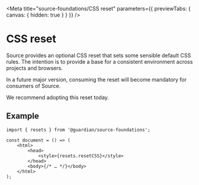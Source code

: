 
<Meta
	title="source-foundations/CSS reset"
	parameters={{ previewTabs: { canvas: { hidden: true } } }}
/>

# CSS reset

Source provides an optional CSS reset that sets some sensible default CSS rules. The intention is to provide a base for a consistent environment across projects and browsers.

In a future major version, consuming the reset will become mandatory for consumers of Source.

We recommend adopting this reset today.

## Example

```tsx
import { resets } from '@guardian/source-foundations';

const document = () => (
	<html>
		<head>
			<style>{resets.resetCSS}</style>
		</head>
		<body>{/* … */}</body>
	</html>
);
```

